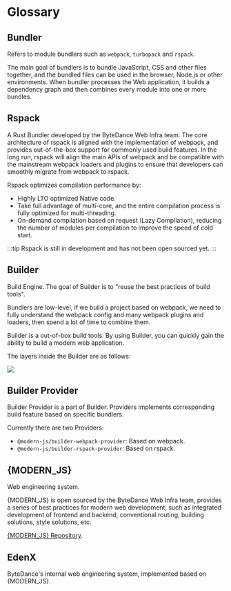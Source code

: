 # Glossary

## Bundler

Refers to module bundlers such as `webpack`, `turbopack` and `rspack`.

The main goal of bundlers is to bundle JavaScript, CSS and other files together, and the bundled files can be used in the browser, Node.js or other environments. When bundler processes the Web application, it builds a dependency graph and then combines every module into one or more bundles.

## Rspack

A Rust Bundler developed by the ByteDance Web Infra team. The core architecture of rspack is aligned with the implementation of webpack, and provides out-of-the-box support for commonly used build features. In the long run, rspack will align the main APIs of webpack and be compatible with the mainstream webpack loaders and plugins to ensure that developers can smoothly migrate from webpack to rspack.

Rspack optimizes compilation performance by:

- Highly LTO optimized Native code.
- Take full advantage of multi-core, and the entire compilation process is fully optimized for multi-threading.
- On-demand compilation based on request (Lazy Compilation), reducing the number of modules per compilation to improve the speed of cold start.

:::tip
Rspack is still in development and has not been open sourced yet.
:::

## Builder

Build Engine. The goal of Builder is to "reuse the best practices of build tools".

Bundlers are low-level, if we build a project based on webpack, we need to fully understand the webpack config and many webpack plugins and loaders, then spend a lot of time to combine them.

Builder is a out-of-box build tools. By using Builder, you can quickly gain the ability to build a modern web application.

The layers inside the Builder are as follows:

![](https://lf3-static.bytednsdoc.com/obj/eden-cn/zq-uylkvT/ljhwZthlaukjlkulzlp/builder-struct-10092.png)

## Builder Provider

Builder Provider is a part of Builder. Providers implements corresponding build feature based on specific bundlers.

Currently there are two Providers:

- `@modern-js/builder-webpack-provider`: Based on webpack.
- `@modern-js/builder-rspack-provider`: Based on rspack.

## {MODERN_JS}

Web engineering system.

{MODERN_JS} is open sourced by the ByteDance Web Infra team, provides a series of best practices for modern web development, such as integrated development of frontend and backend, conventional routing, building solutions, style solutions, etc.

[{MODERN_JS} Repository](https://github.com/modern-js-dev/modern.js).

## EdenX

ByteDance's internal web engineering system, implemented based on {MODERN_JS}.
